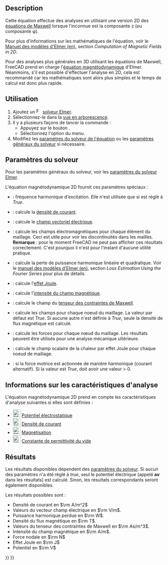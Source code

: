 <languages/>

{{Docnav/fr
|[[FEM_EquationMagnetodynamic/fr|Équation magnétodynamique]]
|[[FEM_EquationStaticCurrent/fr|Équation courant statique]]
|[[FEM_Workbench/fr|Atelier FEM]]
|IconL=FEM_EquationMagnetodynamic.svg
|IconR=FEM_EquationStaticCurrent.svg
|IconC=Workbench_FEM.svg
}}

{{GuiCommand/fr
|Name=FEM EquationMagnetodynamic2D
|Name/fr=FEM Équation magnétodynamique 2D
|MenuLocation=Résolution → Équations électromagnétiques → Équation magnétodynamique 2D
|Workbenches=[[FEM_Workbench/fr|FEM]]
|Version=0.21
|SeeAlso=[[FEM_EquationMagnetodynamic/fr|FEM Équation magnétodynamique]]
}}

==Description==

Cette équation effectue des analyses en utilisant une version 2D des [https://fr.wikipedia.org/wiki/%C3%89quations_de_Maxwell équations de Maxwell] lorsque l'inconnue est la composante z (ou composante φ).

Pour plus d'informations sur les mathématiques de l'équation, voir le [http://www.elmerfem.org/blog/documentation/ Manuel des modèles d'Elmer (en)], section ''Computation of Magnetic Fields in 2D''.

Pour des analyses plus générales en 3D utilisant les équations de Maxwell, FreeCAD prend en charge l'[[FEM_EquationMagnetodynamic/fr|équation magnétodynamique]] d'Elmer. Néanmoins, s'il est possible d'effectuer l'analyse en 2D, cela est recommandé car les mathématiques sont alors plus simples et le temps de calcul est donc plus rapide.

<span id="Usage"></span>
==Utilisation==

# Ajoutez un [[Image:FEM_SolverElmer.svg|16px]] [[FEM_SolverElmer/fr#Équations|solveur Elmer]].
# Sélectionnez-le dans la [[Tree_view/fr|vue en arborescence]].
# Il y a plusieurs façons de lancer la commande :
#* Appuyez sur le bouton {{Button|[[Image:FEM_EquationMagnetodynamic2D.svg|16px]] [[FEM_EquationMagnetodynamic2D/fr|Équation magnétodynamique 2D]]}}.
#* Sélectionnez l'option {{MenuCommand|Résolution → Équations électromagnétiques → [[Image:FEM_EquationMagnetodynamic2D.svg|16px]] Équation magnétodynamique 2D}} du menu.
# Modifiez les [[#Param.C3.A8tres_du_solveur|paramètres du solveur de l'équation]] ou les [[FEM_SolverElmer_SolverSettings/fr|paramètres généraux du solveur]] si nécessaire.

<span id="Solver_Settings"></span>
==Paramètres du solveur==

Pour les paramètres généraux du solveur, voir les [[FEM_SolverElmer_SolverSettings/fr|paramètres du solveur Elmer]].

L'équation magnétodynamique 2D fournit ces paramètres spéciaux :
* {{PropertyData|Angular Frequency}} : fréquence harmonique d'excitation. Elle n'est utilisée que si {{PropertyData|Is Harmonic}} est réglé à ''True''.
* {{PropertyData|Calculate Current Density}} : calcule la [https://fr.wikipedia.org/wiki/Densit%C3%A9_de_courant densité de courant].
* {{PropertyData|Calculate Electric Field}} : calcule le [https://fr.wikipedia.org/wiki/Champ_%C3%A9lectrique champ vectoriel électrique].
* {{PropertyData|Calculate Elemental Fields}} : calcule les champs électromagnétiques pour chaque élément du maillage. Ceci est utile pour voir les discontinuités dans les mailles.</br>'''Remarque''' : pour le moment FreeCAD ne peut pas afficher ces résultats correctement. C'est pourquoi il n'est pour l'instant d'aucune utilité pratique.
* {{PropertyData|Calculate Harmonic Loss}} : calcule la perte de puissance harmonique linéaire et quadratique. Voir le [http://www.elmerfem.org/blog/documentation/ manuel des modèles d'Elmer (en)], section ''Loss Estimation Using the Fourier Series'' pour plus de détails.
* {{PropertyData|Calculate Joule Heating}} : calcule l'[https://fr.wikipedia.org/wiki/Effet_Joule effet Joule].
* {{PropertyData|Calculate Magnetic Strength}} : calcule l'[https://fr.wikipedia.org/wiki/Champ_magn%C3%A9tique intensité du champ magnétique].
* {{PropertyData|Calculate Maxwell Stress}} : calcule le champ du [https://fr.wikipedia.org/wiki/Tenseur_des_contraintes_de_Maxwell tenseur des contraintes de Maxwell].
* {{PropertyData|Calculate Nodal Fields}} : calcule les champs pour chaque noeud du maillage. La valeur par défaut est ''True''. Si aucune autre {{PropertyData|Calculate *}} n'est définie à ''True'', seule la densité de flux magnétique est calculé.
* {{PropertyData|Calculate Nodal Forces}} : calcule les forces pour chaque nœud du maillage. Les résultats peuvent être utilisés pour une analyse mécanique ultérieure.
* {{PropertyData|Calculate Nodal Heating}} : calcule le champ scalaire de la chaleur par effet Joule pour chaque noeud de maillage.
* {{PropertyData|Is Harmonic}} : si la force motrice est actionnée de manière harmonique (courant alternatif). Si la valeur est ''True'', {{PropertyData|Angular Frequency}} doit avoir une valeur > 0.

<span id="Analysis_Feature_Information"></span>
==Informations sur les caractéristiques d'analyse==

L'équation magnétodynamique 2D prend en compte les caractéristiques d'analyse suivantes si elles sont définies :

* [[Image:FEM_ConstraintElectrostaticPotential.svg|24px]] [[FEM_ConstraintElectrostaticPotential/fr|Potentiel électrostatique]]
* [[Image:FEM_ConstraintCurrentDensity.svg|24px]] [[FEM_ConstraintCurrentDensity/fr|Densité de courant]]
* [[Image:FEM_ConstraintMagnetization.svg|24px]] [[FEM_ConstraintMagnetization/fr|Magnétisation]]
* [[Image:FEM_ConstantVacuumPermittivity.svg|24px]] [[FEM_ConstantVacuumPermittivity/fr|Constante de permittivité du vide]]

<span id="Results"></span>
==Résultats==

Les résultats disponibles dépendent des [[#Paramètres_du_solveur|paramètres du solveur]]. Si aucun des paramètres {{PropertyData|Calculate *}} n'a été réglé à ''true'', seul le potentiel électrique (appelé '''av''' dans les résultats) est calculé. Sinon, les résultats correspondants seront également disponibles.

Les résultats possibles sont :
* Densité de courant en <math>\rm A/m^2</math>
* Valeurs du vecteur champ électrique en <math>\rm V/m</math>.
* Puissance harmonique perdue en <math>\rm W</math>.
* Densité du flux magnétique en <math>\rm T</math>.
* Valeurs du tenseur des contraintes de Maxwell en <math>\rm As/m^3</math>.
* Intensité du champ magnétique en <math> \rm A/m</math>.
* Force nodale en <math>\rm N</math>
* Effet Joule en <math>\rm J</math>
* Potentiel en <math>\rm V</math>


{{Docnav/fr
|[[FEM_EquationMagnetodynamic/fr|Équation magnétodynamique]]
|[[FEM_EquationStaticCurrent/fr|Équation courant statique]]
|[[FEM_Workbench/fr|Atelier FEM]]
|IconL=FEM_EquationMagnetodynamic.svg
|IconR=FEM_EquationStaticCurrent.svg
|IconC=Workbench_FEM.svg
}}

{{FEM Tools navi{{#translation:}}}}
{{Userdocnavi{{#translation:}}}}